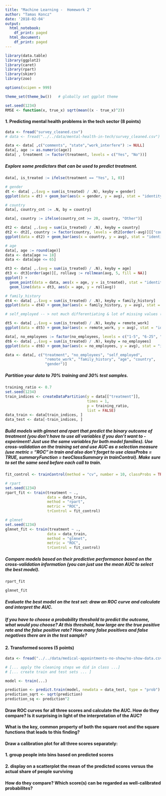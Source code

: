 ```yaml
---
title: "Machine Learning -  Homework 2"
author: "Tamas Koncz"
date: '2018-02-04'
output:
  html_notebook:
    df_print: paged
  html_document:
    df_print: paged
---
```


```r
library(data.table)
library(ggplot2)
library(caret)
library(rpart)
library(skimr)
library(zoo)

options(scipen = 999)

theme_set(theme_bw())   # globally set ggplot theme

set.seed(1234)
RMSE <- function(x, true_x) sqrt(mean((x - true_x)^2))
```

#### 1. Predicting mental health problems in the tech sector (8 points)

```r
data <- fread("survey_cleaned.csv")
# data <- fread("../../data/mental-health-in-tech/survey_cleaned.csv")

data <- data[ ,c("comments", "state","work_interfere") := NULL]
data[, age := as.numeric(age)]
data[ , treatment := factor(treatment, levels = c("Yes", "No"))]
```

##### Explore some predictors that can be used to predict treatment.

```r
data[, is_treated := ifelse(treatment == "Yes", 1, 0)]
```


```r
# gender
dt <- data[ ,.(avg = sum(is_treated) / .N), keyby = gender]
ggplot(data = dt) + geom_bar(aes(x = gender, y = avg), stat = "identity")
```


```r
# country
data[, country_cnt := .N, by = country]

data[, country := ifelse(country_cnt >= 20, country, "Other")]

dt2 <- data[ ,.(avg = sum(is_treated) / .N), keyby = country]
dt2 <- dt2[, country := factor(country, levels = dt2[order(-avg)][["country"]])]
ggplot(data = dt2) + geom_bar(aes(x = country, y = avg), stat = "identity")
```


```r
# age
data[, age := round(age)]
data <- data[age >= 18]
data <- data[age <= 65]

dt3 <- data[ ,.(avg = sum(is_treated) / .N), keyby = age]
dt3 <- dt3[order(age)][, rollavg := rollmean(avg, 5, fill = NA)]
ggplot() + 
  geom_point(data = data, aes(x = age, y = is_treated), stat = "identity", alpha = .1)  +
  geom_line(data = dt3, aes(x = age, y = rollavg))

```

```r
# family_history
dt4 <- data[ ,.(avg = sum(is_treated) / .N), keyby = family_history]
ggplot(data = dt4) + geom_bar(aes(x = family_history, y = avg), stat = "identity")
```

```r
# self_employed -- > not much differentiating & lot of missing values (those could be likely extrapolated)

dt5 <- data[ ,.(avg = sum(is_treated) / .N), keyby = remote_work]
ggplot(data = dt5) + geom_bar(aes(x = remote_work, y = avg), stat = "identity")
```

```r
data[, no_employees := factor(no_employees, levels = c("1-5", "6-25", "26-100", "100-500", "500-1000", "More than 1000"))]
dt6 <- data[ ,.(avg = sum(is_treated) / .N), keyby = no_employees]
ggplot(data = dt6) + geom_bar(aes(x = no_employees, y = avg), stat = "identity")
```


```r
data <- data[, c("treatment", "no_employees", "self_employed", 
                  "remote_work", "family_history", "age", "country", 
                  "gender")]
```


##### Partition your data to 70% training and 30% test samples.

```r
training_ratio <- 0.7
set.seed(1234)
train_indices <- createDataPartition(y = data[["treatment"]],
                                     times = 1,
                                     p = training_ratio,
                                     list = FALSE)
data_train <- data[train_indices, ]
data_test <- data[-train_indices, ]
```


##### Build models with glmnet and rpart that predict the binary outcome of treatment (you don’t have to use all variables if you don’t want to - experiment! Just use the same variables for both model families). Use cross-validation on the training set and use AUC as a selection measure (use metric = "ROC" in train and also don’t forget to use classProbs = TRUE, summaryFunction = twoClassSummary in  trainControl). Make sure to set the same seed before each call to train.

```r
fit_control <- trainControl(method = "cv", number = 10, classProbs = TRUE, summaryFunction = twoClassSummary)

# rpart
set.seed(1234)
rpart_fit <- train(treatment ~ ., 
                   data = data_train, 
                   method = "rpart",
                   metric = "ROC",
                   trControl = fit_control)

# glmnet
set.seed(1234)
glmnet_fit <- train(treatment ~ ., 
                   data = data_train, 
                   method = "glmnet",
                   metric = "ROC",
                   trControl = fit_control)
```


##### Compare models based on their predictive performance based on the cross-validation information (you can just use the mean AUC to select the best model).

```r
rpart_fit
```

```r
glmnet_fit
```

##### Evaluate the best model on the test set: draw an ROC curve and calculate and interpret the AUC.

##### If you have to choose a probability threshold to predict the outcome, what would you choose? At this threshold, how large are the true positive rate and the false positive rate? How many false positives and false negatives there are in the test sample?





#### 2. Transformed scores (5 points)

```r
data <- fread("../../data/medical-appointments-no-show/no-show-data.csv")

# [... apply the cleaning steps we did in class ...]
# [... create train and test sets ... ]

model <- train(...)

prediction <- predict.train(model, newdata = data_test, type = "prob")
prediction_sqrt <- sqrt(prediction)
prediction_sq <- prediction^2
```

#### Draw ROC curves for all three scores and calculate the AUC. How do they compare? Is it surprising in light of the interpretation of the AUC?

#### What is the key, common property of both the square root and the square functions that leads to this finding?

#### Draw a calibration plot for all three scores separately:
####      1. group people into bins based on predicted scores
####      2. display on a scatterplot the mean of the predicted scores versus the actual share of people surviving
#### How do they compare? Which score(s) can be regarded as well-calibrated probabilites?
